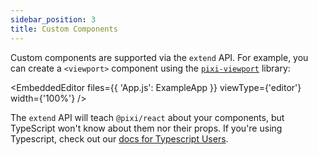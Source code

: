 ```yaml
---
sidebar_position: 3
title: Custom Components
---
```



Custom components are supported via the `extend` API. For example, you can create a `<viewport>` component using the [`pixi-viewport`][pixi-viewport] library:

<EmbeddedEditor
    files={{ 'App.js': ExampleApp }}
    viewType={'editor'}
    width={'100%'} />

The `extend` API will teach `@pixi/react` about your components, but TypeScript won't know about them nor their props. If you're using Typescript, check out our [docs for Typescript Users][typescript].

[pixi-viewport]: https://github.com/pixijs-userland/pixi-viewport
[typescript]: /typescript
